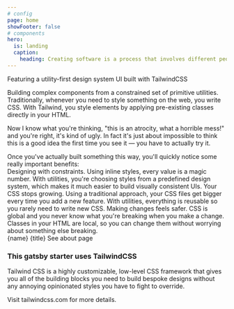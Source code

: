 ```yaml
---
# config
page: home
showFooter: false
# components
hero:
  is: landing
  caption:
    heading: Creating software is a process that involves different people working together in harmony.
---
```


<Section on="page-home" is="content">
  <Text
    as="h3"
    is="heading"
    className="mt-8 md:mt-10 xl:mt-12 mb-6 md:mb-8 xl:mb-10"
  >
    Featuring a utility-first design system UI built with TailwindCSS
  </Text>
  <Grid cols="lg:grid-cols-2" gap="gap-6 md:gap-8 xl:gap-10">
    <p>
      Building complex components from a constrained set of primitive utilities.
      Traditionally, whenever you need to style something on the web, you write
      CSS. With Tailwind, you style elements by applying pre-existing classes
      directly in your HTML.
    </p>
    <p>
      Now I know what you're thinking, "this is an atrocity, what a horrible
      mess!" and you're right, it's kind of ugly. In fact it's just about
      impossible to think this is a good idea the first time you see it — you
      have to actually try it.
    </p>
  </Grid>
  <Text as="p" is="subtitle" className="mt-8 md:mt-10 xl:mt-12">
    Once you've actually built something this way, you'll quickly notice some
    really important benefits:
  </Text>
</Section>

<Section>
  <Grid
    cols="lg:grid-cols-3"
    gap="gap-4 md:gap-5 xl:gap-6"
    className="mb-12 md:mb-13 xl:mb-14"
  >
    <Card className="border-bg-primary" is="bordered">
      <Text
        as="h4"
        is="subheading"
        className="mb-2 md:mb-3 xl:mb-4 text-bg-primary"
      >
        Designing with constraints.
      </Text>
      <Text as="p" is="meta">
        Using inline styles, every value is a magic number. With utilities,
        you're choosing styles from a predefined design system, which makes it
        much easier to build visually consistent UIs.
      </Text>
    </Card>
    <Card className="border-bg-primary" is="bordered">
      <Text
        as="h4"
        is="subheading"
        className="mb-2 md:mb-3 xl:mb-4 text-bg-primary"
      >
        Your CSS stops growing.
      </Text>
      <Text as="p" is="meta">
        Using a traditional approach, your CSS files get bigger every time you
        add a new feature. With utilities, everything is reusable so you rarely
        need to write new CSS.
      </Text>
    </Card>
    <Card className="border-bg-primary" is="bordered">
      <Text
        as="h4"
        is="subheading"
        className="mb-2 md:mb-3 xl:mb-4 text-bg-primary"
      >
        Making changes feels safer.
      </Text>
      <Text as="p" is="meta">
        CSS is global and you never know what you're breaking when you make a
        change. Classes in your HTML are local, so you can change them without
        worrying about something else breaking.
      </Text>
    </Card>
  </Grid>
</Section>

<Section is="feature" className="bg-primary text-primary">
  <Text as="h2" is="hero">
    {name}
  </Text>
  <Text as="h4" is="title">
    {title}
  </Text>
  <Link
    to="/about"
    is="button"
    buttonProps={{ is: "outline", color: "inherit", size: "lg" }}
    className="inline-flex border-bg-secondary text-bg-secondary hover:bg-secondary hover:border-bg-secondary hover:text-secondary my-4 md:my-5 xl:my-6"
  >
    See about page
  </Link>
</Section>

<Section
  as="footer"
  is="heel"
  on="page-home"
  className="bg-gray-100 dark:bg-gray-600 dark:text-gray-75"
>
  <h3 className="leading-tight mt-12 md:mt-13 xl:mt-14 mb-4 md:mb-5 xl:mb-6">
    This gatsby starter uses TailwindCSS
  </h3>
  <p className="mb-4">
    Tailwind CSS is a highly customizable, low-level CSS framework that gives
    you all of the building blocks you need to build bespoke designs without any
    annoying opinionated styles you have to fight to override.
  </p>
  <p>
    Visit <Link to="https://tailwindcss.com/">tailwindcss.com</Link> for more
    details.
  </p>
</Section>
